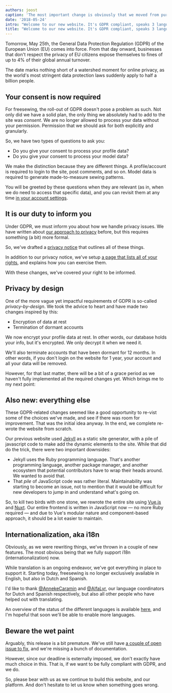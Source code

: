 ```yaml
---
authors: joost
caption: 'The most important change is obviously that we moved from purple to black as our signature color'
date: '2018-05-24'
intro: "Welcome to our new website. It's GDPR compliant, speaks 3 languages, and smells of wet paint"
title: "Welcome to our new website. It's GDPR compliant, speaks 3 languages, and smells of wet paint"
---
```


Tomorrow, May 25th, the General Data Protection Regulation (GDPR) of the
European Union (EU) comes into force. From that day onward, businesses that
don't respect the privacy of EU citizens expose themselves to fines of up to 4%
of their global annual turnover.

<!-- truncate -->

The date marks nothing short of a watershed moment for online privacy, as the
world's most stringent data protection laws suddenly apply to half a billion
people.

## Your consent is now required

For freesewing, the roll-out of GDPR doesn't pose a problem as such. Not only
did we have a solid plan, the only thing we absolutely had to add to the site
was _consent_. We are no longer allowed to process your data without your
permission. Permission that we should ask for both explicitly and granularly.

So, we have two types of questions to ask you:

- Do you give your consent to process your profile data?
- Do you give your consent to process your model data?

We make the distinction because they are different things. A profile/account
is required to login to the site, post comments, and so on. Model data is
required to generate made-to-measure sewing patterns.

You will be greeted by these questions when they are relevant (as in, when we
do need to access that specific data), and you can revisit them at any time [in
your account settings](/account).

## It is our duty to inform you

Under GDPR, we must inform you about how we handle privacy issues. We have
written about [our approach to privacy](/blog/privacy-choices) before, but this
requires something (a bit) more formal.

So, we've drafted a [privacy notice](/privacy) that outlines all of these
things.

In addition to our privacy notice, we've setup [a page that lists all of your
rights](/rights), and explains how you can exercise them.

With these changes, we've covered your right to be informed.

## Privacy by design

One of the more vague yet impactful requirements of GDPR is so-called
_privacy-by-design_. We took the advice to heart and have made two changes
inspired by this:

- Encryption of data at rest
- Termination of dormant accounts

We now encrypt your profile data at rest. In other words, our database holds
your info, but it's encrypted. We only decrypt it when we need it.

We'll also terminate accounts that have been dormant for 12 months. In other
words, if you don't login on the website for 1 year, your account and all your
data will be removed.

However, for that last matter, there will be a bit of a grace period as we
haven't fully implemented all the required changes yet. Which brings me to my
next point:

## Also new: everything else

These GDPR-related changes seemed like a good opportunity to re-vist some of
the choices we've made, and see if there was room for improvement. That was
the initial idea anyway. In the end, we complete re-wrote the website from
scratch.

Our previous website used [Jekyll](https://jekyllrb.com/) as a static site
generator, with a pile of javascript code to make add the dynamic elements to
the site. While that did do the trick, there were two important downsides:

- Jekyll uses the Ruby programming language. That's another programming
  language, another package manager, and another ecosystem that potential
  contributors have to wrap their heads around. We wanted to avoid that.
- That _pile_ of JavaScript code was rather literal. Maintainability was
  starting to become an issue, not to mention that it would be difficult for
  new developers to jump in and understand what's going on.

So, to kill two birds with one stone, we rewrote the entire site using
[Vue.js](https://vuejs.org/) and [Nuxt](https://nuxtjs.org/). Our entire
frontend is written in JavaScript now — no more Ruby required — and due to
Vue's modular nature and component-based approach, it should be a lot easier to
maintain.

## Internationalization, aka i18n

Obviously, as we were rewriting things, we've thrown in a couple of new
features. The most obvious being that we fully support i18n
(internationalization) now.

While translation is an ongoing endeavor, we've got everything in place to
support it. Starting today, freesewing is no longer exclusively available in
English, but also in Dutch and Spanish.

I'd like to thank [@AnnekeCaramin](/users/annekecaramin) and
[@AlfaLyr](/users/alfalyr), our language coordinators for Dutch and Spanish
respectively, but also all other people who have helped out with translating.

An overview of the status of the different languages is available
[here](/i18n), and I'm hopeful that soon we'll be able to enable more
languages.

## Beware the wet paint

Arguably, this release is a bit premature. We've still have [a couple of open
issue to fix](https://github.com/freesewing/site/issues), and we're missing a
bunch of documentation.

However, since our deadline is externally imposed, we don't exactly have much
choice in this. That is, if we want to be fully compliant with GDPR, and we
do.

So, please bear with us as we continue to build this website, and our platform.
And don't hesitate to let us know when something goes wrong.
